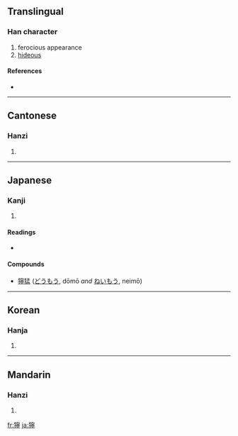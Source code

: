 {{also|狞}}
==Translingual==

===Han character===
{{Han char|rn=94|rad=犬|as=14|sn=17|four=4322<sub>1</sub>|canj=大竹十心弓 (KHJPN)}}

# ferocious appearance
# [[hideous]]

====References====
* {{Han ref|kx=0720.160|dkj=20755|dj=1132.040|hdz=21375.010|uh=7370|ud=29552|bh=C0F1|bd=49393}}

----

==Cantonese==

===Hanzi===
{{yue-hanzi|jyut=|y=ning4}}

# {{defn|Cantonese}}

----

==Japanese==

===Kanji===
{{ja-kanji|grade=|rs=犬14}}

# {{defn|Japanese}}

====Readings====
* {{ja-readings|on=[[どう]] (dō)|kun=[[わるい]] (warui)}}

====Compounds====
* [[獰猛]] ([[どうもう]], dōmō ''and'' [[ねいもう]], neimō)

----

==Korean==

===Hanja===
{{ko-hanja|hangeul=영|eumhun=|rv=yeong|mr=yŏng|y=yeng}}

# {{defn|Korean}}

----

==Mandarin==

===Hanzi===
{{cmn-hanzi|sim=狞|pin=[[níng]] ([[ning2]])|wg=ning<sup>2</sup>}}

# {{defn|Mandarin}}

[[fr:獰]]
[[ja:獰]]